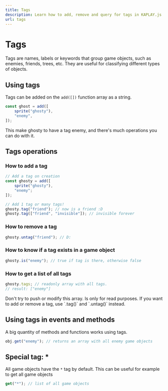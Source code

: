 ```yaml
---
title: Tags
description: Learn how to add, remove and query for tags in KAPLAY.js
url: tags
---
```



# Tags

Tags are names, labels or keywords that group game objects, such as enemies,
friends, trees, etc. They are useful for classifying different types of objects.

## Using tags

Tags can be added on the `add([])` function array as a string.

```js
const ghost = add([
    sprite("ghosty"),
    "enemy",
]);
```

This make ghosty to have a tag enemy, and there's much operations you can do
with it.

## Tags operations

### How to add a tag

```js
// Add a tag on creation
const ghosty = add([
    sprite("ghosty"),
    "enemy";
]);

// Add 1 tag or many tags!
ghosty.tag("friend"); // now is a friend :D
ghosty.tag(["friend", "invisible"]); // invisible forever
```

### How to remove a tag

```js
ghosty.untag("friend"); // D:
```

### How to know if a tag exists in a game object

```js
ghosty.is("enemy"); // true if tag is there, otherwise false
```

### How to get a list of all tags

```js
ghosty.tags; // readonly array with all tags.
// result: ["enemy"]
```

<Info crew="gun" title="Important!">
Don't try to push or modify this array. Is only for read purposes. If you want to add or remove a tag, use `.tag()` and `.untag()` instead.
</Info>

## Using tags in events and methods

A big quantity of methods and functions works using tags.

```js
obj.get("enemy"); // returns an array with all enemy game objects
```

## Special tag: *

All game objects have the `*` tag by default. This can be useful for example to
get all game objects

```js
get("*"); // list of all game objects
```
